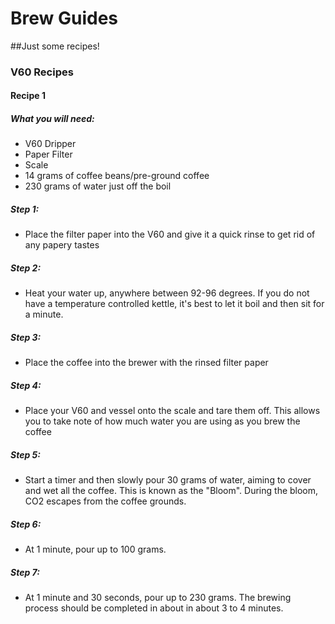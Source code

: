 # Brew Guides

##Just some recipes!

### V60 Recipes

#### Recipe 1
##### What you will need: 
- V60 Dripper
- Paper Filter
- Scale
- 14 grams of coffee beans/pre-ground coffee
- 230 grams of water just off the boil
##### Step 1:
- Place the filter paper into the V60 and give it a quick rinse to get rid of any papery tastes
##### Step 2:
- Heat your water up, anywhere between 92-96 degrees. If you do not have a temperature controlled kettle, it's best to let it boil and then sit for a minute.
 ##### Step 3:
- Place the coffee into the brewer with the rinsed filter paper
##### Step 4:
- Place your V60 and vessel onto the scale and tare them off. This allows you to take note of how much water you are using as you brew the coffee
##### Step 5:
- Start a timer and then slowly pour 30 grams of water, aiming to cover and wet all the coffee. This is known as the "Bloom". During the bloom, CO2 escapes from the coffee grounds. 
##### Step 6:
- At 1 minute, pour up to 100 grams. 
##### Step 7: 
- At 1 minute and 30 seconds, pour up to 230 grams. The brewing process should be completed in about in about 3 to 4 minutes. 











